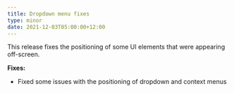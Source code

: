 ```yaml
---
title: Dropdown menu fixes
type: minor
date: 2021-12-03T05:00:00+12:00
---
```

This release fixes the positioning of some UI elements that were appearing off-screen.

**Fixes:**

* Fixed some issues with the positioning of dropdown and context menus
